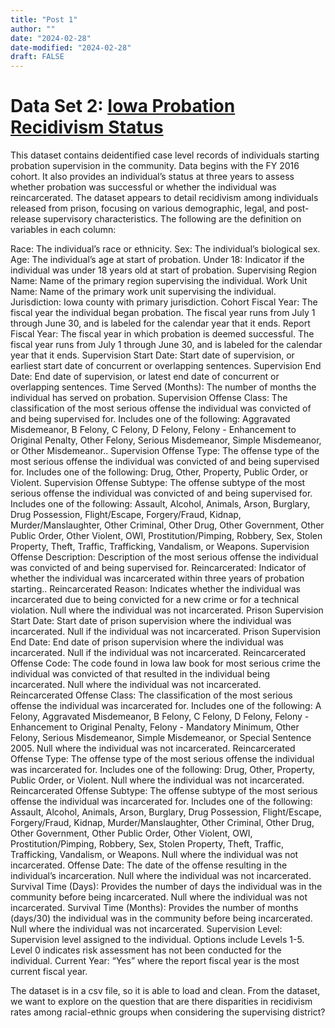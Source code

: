 ```yaml
---
title: "Post 1"
author: ""
date: "2024-02-28"
date-modified: "2024-02-28"
draft: FALSE
---
```

# Data Set 2: [Iowa Probation Recidivism Status](https://data.iowa.gov/Correctional-System/Iowa-Probation-Recidivism-Status/pax6-5xni/about_data)

This dataset contains deidentified case level records of individuals starting probation supervision in the community. Data begins with the FY 2016 cohort. It also provides an individual's status at three years to assess whether probation was successful or whether the individual was reincarcerated. The dataset appears to detail recidivism among individuals released from prison, focusing on various demographic, legal, and post-release supervisory characteristics. The following are the definition on variables in each column:

Race: The individual's race or ethnicity.
Sex: The individual's biological sex.
Age: The individual's age at start of probation.
Under 18: Indicator if the individual was under 18 years old at start of probation.
Supervising Region Name: Name of the primary region supervising the individual.
Work Unit Name: Name of the primary work unit supervising the individual.
Jurisdiction: Iowa county with primary jurisdiction.
Cohort Fiscal Year: The fiscal year the individual began probation. The fiscal year runs from July 1 through June 30, and is labeled for the calendar year that it ends.
Report Fiscal Year: The fiscal year in which probation is deemed successful. The fiscal year runs from July 1 through June 30, and is labeled for the calendar year that it ends.
Supervision Start Date: Start date of supervision, or earliest start date of concurrent or overlapping sentences.
Supervision End Date: End date of supervision, or latest end date of concurrent or overlapping sentences.
Time Served (Months): The number of months the individual has served on probation.
Supervision Offense Class: The classification of the most serious offense the individual was convicted of and being supervised for. Includes one of the following: Aggravated Misdemeanor, B Felony, C Felony, D Felony, Felony - Enhancement to Original Penalty, Other Felony, Serious Misdemeanor, Simple Misdemeanor, or Other Misdemeanor..
Supervision Offense Type: The offense type of the most serious offense the individual was convicted of and being supervised for. Includes one of the following: Drug, Other, Property, Public Order, or Violent.
Supervision Offense Subtype: The offense subtype of the most serious offense the individual was convicted of and being supervised for. Includes one of the following: Assault, Alcohol, Animals, Arson, Burglary, Drug Possession, Flight/Escape, Forgery/Fraud, Kidnap, Murder/Manslaughter, Other Criminal, Other Drug, Other Government, Other Public Order, Other Violent, OWI, Prostitution/Pimping, Robbery, Sex, Stolen Property, Theft, Traffic, Trafficking, Vandalism, or Weapons.
Supervision Offense Description: Description of the most serious offense the individual was convicted of and being supervised for.
Reincarcerated: Indicator of whether the individual was incarcerated within three years of probation starting..
Reincarcerated Reason: Indicates whether the individual was incarcerated due to being convicted for a new crime or for a technical violation. Null where the individual was not incarcerated.
Prison Supervision Start Date: Start date of prison supervision where the individual was incarcerated. Null if the individual was not incarcerated.
Prison Supervision End Date: End date of prison supervision where the individual was incarcerated. Null if the individual was not incarcerated.
Reincarcerated Offense Code: The code found in Iowa law book for most serious crime the individual was convicted of that resulted in the individual being incarcerated. Null where the individual was not incarcerated.
Reincarcerated Offense Class: The classification of the most serious offense the individual was incarcerated for. Includes one of the following: A Felony, Aggravated Misdemeanor, B Felony, C Felony, D Felony, Felony - Enhancement to Original Penalty, Felony - Mandatory Minimum, Other Felony, Serious Misdemeanor, Simple Misdemeanor, or Special Sentence 2005. Null where the individual was not incarcerated.
Reincarcerated Offense Type: The offense type of the most serious offense the individual was incarcerated for. Includes one of the following: Drug, Other, Property, Public Order, or Violent. Null where the individual was not incarcerated.
Reincarcerated Offense Subtype: The offense subtype of the most serious offense the individual was incarcerated for. Includes one of the following: Assault, Alcohol, Animals, Arson, Burglary, Drug Possession, Flight/Escape, Forgery/Fraud, Kidnap, Murder/Manslaughter, Other Criminal, Other Drug, Other Government, Other Public Order, Other Violent, OWI, Prostitution/Pimping, Robbery, Sex, Stolen Property, Theft, Traffic, Trafficking, Vandalism, or Weapons. Null where the individual was not incarcerated.
Offense Date: The date of the offense resulting in the individual's incarceration. Null where the individual was not incarcerated.
Survival Time (Days): Provides the number of days the individual was in the community before being incarcerated. Null where the individual was not incarcerated.
Survival Time (Months): Provides the number of months (days/30) the individual was in the community before being incarcerated. Null where the individual was not incarcerated.
Supervision Level: Supervision level assigned to the individual. Options include Levels 1-5. Level 0 indicates risk assessment has not been conducted for the individual.
Current Year: "Yes" where the report fiscal year is the most current fiscal year.
  
The dataset is in a csv file, so it is able to load and clean. From the dataset, we want to explore on the question that are there disparities in recidivism rates among racial-ethnic groups when considering the supervising district?

